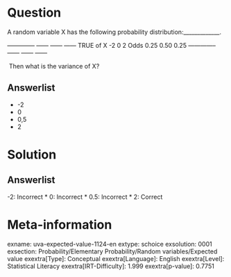 Question
========

A random variable X has the following probability distribution:_____________. \

  -------------- ------ ------ ------ TRUE of X -2 0 2 Odds 0.25 0.50 0.25 -------------- ------ ------ ------

\ Then what is the variance of X?

Answerlist
----------

* -2
* 0
* 0,5
* 2

Solution
========

Answerlist
----------

-2: Incorrect
* 0: Incorrect
* 0.5: Incorrect
* 2: Correct

Meta-information
================
exname: uva-expected-value-1124-en
extype: schoice
exsolution: 0001
exsection: Probability/Elementary Probability/Random variables/Expected value
exextra[Type]: Conceptual
exextra[Language]: English
exextra[Level]: Statistical Literacy
exextra[IRT-Difficulty]: 1.999
exextra[p-value]: 0.7751

